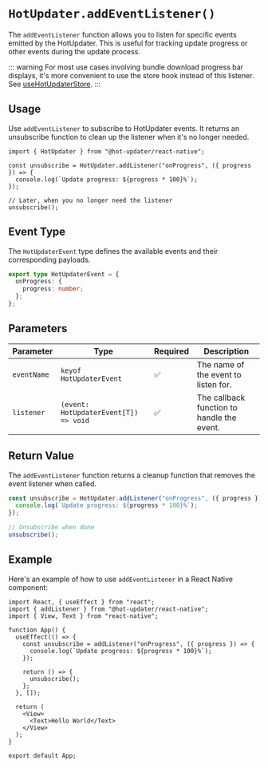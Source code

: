 # `HotUpdater.addEventListener()`

The `addEventListener` function allows you to listen for specific events emitted by the HotUpdater. This is useful for tracking update progress or other events during the update process.

::: warning
For most use cases involving bundle download progress bar displays, it's more convenient to use the store hook instead of this listener. See [useHotUpdaterStore](./useHotUpdaterStore.mdx).
:::

## Usage

Use `addEventListener` to subscribe to HotUpdater events. It returns an unsubscribe function to clean up the listener when it's no longer needed.

```tsx
import { HotUpdater } from "@hot-updater/react-native";

const unsubscribe = HotUpdater.addListener("onProgress", ({ progress }) => {
  console.log(`Update progress: ${progress * 100}%`);
});

// Later, when you no longer need the listener
unsubscribe();
```

## Event Type

The `HotUpdaterEvent` type defines the available events and their corresponding payloads.

```typescript
export type HotUpdaterEvent = {
  onProgress: {
    progress: number;
  };
};
```

## Parameters

| Parameter   | Type                                  | Required | Description                                 |
|-------------|---------------------------------------|----------|---------------------------------------------|
| `eventName` | `keyof HotUpdaterEvent`                | ✅        | The name of the event to listen for.          |
| `listener`  | `(event: HotUpdaterEvent[T]) => void` | ✅        | The callback function to handle the event.    |

## Return Value

The `addEventListener` function returns a cleanup function that removes the event listener when called.

```typescript
const unsubscribe = HotUpdater.addListener("onProgress", ({ progress }) => {
  console.log(`Update progress: ${progress * 100}%`);
});

// Unsubscribe when done
unsubscribe();
```

## Example

Here's an example of how to use `addEventListener` in a React Native component:

```tsx
import React, { useEffect } from "react";
import { addListener } from "@hot-updater/react-native";
import { View, Text } from "react-native";

function App() {
  useEffect(() => {
    const unsubscribe = addListener("onProgress", ({ progress }) => {
      console.log(`Update progress: ${progress * 100}%`);
    });

    return () => {
      unsubscribe();
    };
  }, []);

  return (
    <View>
      <Text>Hello World</Text>
    </View>
  );
}

export default App;
```
